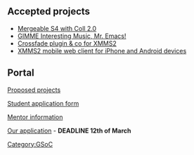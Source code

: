 == Accepted projects ==

* [http://www.google-melange.com/gsoc/project/google/gsoc2010/cippo/3001 Mergeable S4 with Coll 2.0]
* [http://www.google-melange.com/gsoc/project/google/gsoc2010/konr/24001 GIMME Interesting Music, Mr. Emacs!]
* [http://www.google-melange.com/gsoc/project/google/gsoc2010/bruno/2001 Crossfade plugin & co for XMMS2]
* [http://www.google-melange.com/gsoc/project/google/gsoc2010/cherifyaya/2001 XMMS2 mobile web client for iPhone and Android devices]

== Portal ==

[[Summer_of_Code_2010/Proposed_projects|Proposed projects]]

[[Summer_of_Code_2010/Student_Application|Student application form]]

[[Summer_of_Code_2010/Mentors|Mentor information]]

[[Summer_of_Code_2010/Mentor_Application|Our application]] - '''DEADLINE 12th of March'''

[[Category:GSoC]]